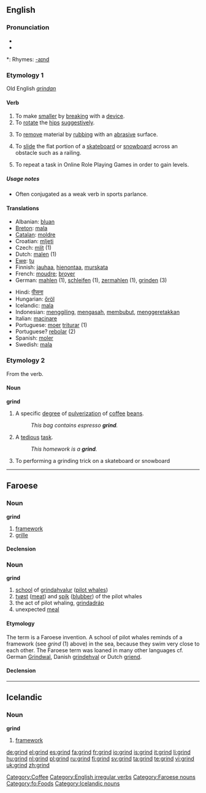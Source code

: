 ==English==

===Pronunciation===
* {{IPA|/'gɻaɪnd/}}
* {{audio|en-us-grind.ogg|Audio (US)}}

*: Rhymes: [[Rhymes:English:-aɪnd|-aɪnd]]

===Etymology 1===
Old English ''[[grindan]]''

====Verb====
{{en-verb|grinds|grinding|ground|'''[[ground]]''' or archaic '''[[grounden]]'''}}

# To make [[smaller]] by [[break]]ing with a [[device]].
# To [[rotate]] the [[hips]] [[suggestive]]ly.
# {{context|metalworking}} To [[remove]] material by [[rub]]bing with an [[abrasive]] surface.
# {{sports}} To [[slide]] the flat portion of a [[skateboard]] or [[snowboard]] across an obstacle such as a railing.
# {{gaming}} To repeat a task in Online Role Playing Games in order to gain levels.


=====Usage notes=====
*Often conjugated as a weak verb in sports parlance.

====Translations====
{{top}}
* Albanian: [[bluan]]
* [[Breton]]: [[mala]]
* [[Catalan]]: [[moldre]]
* Croatian: [[mljeti]]
* Czech: [[mlít]] (1)
* Dutch: [[malen]] (1)
* [[Ewe]]: [[tu]]
* Finnish: [[jauhaa]], [[hienontaa]], [[murskata]]
* French: [[moudre]]; [[broyer]]
* German: [[mahlen]] (1), [[schleifen]] (1), [[zermahlen]] (1), [[grinden]] (3)
{{mid}}
* Hindi: [[पीसना]]
* Hungarian: [[őröl]]
* Icelandic: [[mala]]
* Indonesian: [[giling|menggiling]], [[asah|mengasah]], [[bubut|membubut]], [[geretak|menggeretakkan]]
* Italian: [[macinare]]
* Portuguese: [[moer]] [[triturar]] (1)
* Portuguese? [[rebolar]] (2)
* Spanish: [[moler]]
* Swedish: [[mala]]
{{bottom}}

===Etymology 2===
From the verb.

====Noun====
'''grind'''

# A specific [[degree]] of [[pulverization]] of [[coffee]] [[bean]]s.
#: ''This bag contains espresso '''grind'''.''
# A [[tedious]] [[task]].
#: ''This homework is a '''grind'''.''
# To performing a grinding trick on a skateboard or snowboard

[[Category:Coffee]]
[[Category:English irregular verbs]]

----

==Faroese==

===Noun===
'''grind''' {{f}}

# [[framework]]
# [[grille]]

====Declension====
{{fo-decl-noun-f2|grind}}

===Noun===
'''grind''' {{f}}

# [[school]] of [[grindahvalur]] ([[pilot whale]]s)
# [[tvøst]] ([[meat]]) and [[spik]] ([[blubber]]) of the pilot whales
# the act of pilot whaling, [[grindadráp]]
# unexpected [[meal]]

====Etymology====
{{rfc-level|Etymology not at level 3}}
The term is a Faroese invention. A school of pilot whales reminds of a framework (see ''grind'' (1) above) in the sea, because they swim very close to each other. The Faroese term was loaned in many other languages cf. German [[Grindwal]], Danish [[grindehval]] or Dutch [[griend]].

====Declension====
{{fo-decl-noun-f2|grind}}

[[Category:Faroese nouns]]
[[Category:fo:Foods]]

----

==Icelandic==

===Noun===
'''grind''' {{f}}

# [[framework]]

[[Category:Icelandic nouns]]

[[de:grind]]
[[el:grind]]
[[es:grind]]
[[fa:grind]]
[[fr:grind]]
[[io:grind]]
[[is:grind]]
[[it:grind]]
[[li:grind]]
[[hu:grind]]
[[nl:grind]]
[[pl:grind]]
[[ru:grind]]
[[fi:grind]]
[[sv:grind]]
[[ta:grind]]
[[te:grind]]
[[vi:grind]]
[[uk:grind]]
[[zh:grind]]